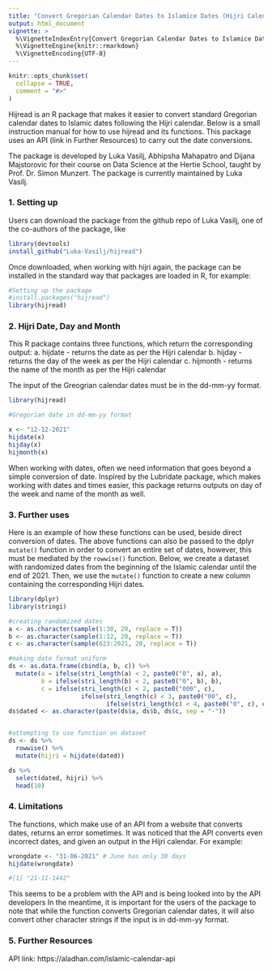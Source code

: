 ```yaml
---
title: "Convert Gregorian Calendar Dates to Islamice Dates (Hijri Calendar)"
output: html_document
vignette: >
  %\VignetteIndexEntry{Convert Gregorian Calendar Dates to Islamice Dates (Hijri Calendar)}
  %\VignetteEngine{knitr::rmarkdown}
  %\VignetteEncoding{UTF-8}
---
```


```r
knitr::opts_chunk$set(
  collapse = TRUE,
  comment = "#>"
)
```

Hijread is an R package that makes it easier to convert standard Gregorian calendar dates to Islamic dates following the Hijri calendar. Below is a small instruction manual for how to use hijread and its functions. This package uses  an API (link in Further Resources) to carry out the date conversions. 

The package is developed by Luka Vasilj, Abhipsha Mahapatro and Dijana Majstorovic for their course on Data Science at the Hertie School, taught by Prof. Dr. Simon Munzert. The package is currently maintained by Luka Vasilj. 


### 1. Setting up

Users can download the package from the github repo of Luka Vasilj, one of the co-authors of the package, like 
```r

library(devtools)
install_github("Luka-Vasilj/hijread")

```

Once downloaded, when working with hijri again, the package can be installed in the standard way that packages are loaded in R, for example: 
```r
#Setting up the package 
#install.packages("hijread")
library(hijread)
```

### 2. Hijri Date, Day and Month 

This R package contains three functions, which return the corresponding output: 
a. hijdate - returns the date as per the Hijri calendar 
b. hijday - returns the day of the week as per the Hijri calendar 
c. hijmonth - returns the name of the month as per the Hijri calendar 

The input of the Greogrian calendar dates must be in the dd-mm-yy format. 

```r
library(hijread)

#Gregorian date in dd-mm-yy format 

x <- "12-12-2021"
hijdate(x)
hijday(x)
hijmonth(x)
```

When working with dates, often we need information that goes beyond a simple conversion of date. Inspired by the Lubridate package, which makes working with dates and times easier, this package returns outputs on day of the week and name of the month as well. 

### 3. Further uses 

Here is an example of how these functions can be used, beside direct conversion of dates. The above functions can also be passed to the dplyr `mutate()` function in order to convert an entire set of dates, however, this must be mediated by the `rowwise()` function. Below, we create a dataset with randomized dates from the beginning of the Islamic calendar until the end of 2021. 
Then, we use the `mutate()` function to create a new column containing the corresponding Hijri dates. 

```r
library(dplyr)
library(stringi)

#creating randomized dates
a <- as.character(sample(1:30, 20, replace = T))
b <- as.character(sample(1:12, 20, replace = T))
c <- as.character(sample(623:2021, 20, replace = T))

#making date format uniform
ds <- as.data.frame(cbind(a, b, c)) %>%
  mutate(a = ifelse(stri_length(a) < 2, paste0("0", a), a),
         b = ifelse(stri_length(b) < 2, paste0("0", b), b),
         c = ifelse(stri_length(c) < 2, paste0("000", c), 
                    ifelse(stri_length(c) < 3, paste0("00", c),
                           ifelse(stri_length(c) < 4, paste0("0", c), c))))
ds$dated <- as.character(paste(ds$a, ds$b, ds$c, sep = "-"))


#attempting to use function on dataset
ds <- ds %>%
  rowwise() %>%
  mutate(hijri = hijdate(dated))

ds %>%
  select(dated, hijri) %>%
  head(10)
```

### 4. Limitations 

The functions, which make use of an API from a website that converts dates, returns an error sometimes. It was noticed that the API converts even incorrect dates, and given an output in the Hijri calendar. For example: 

```r
wrongdate <- "31-06-2021" # June has only 30 days 
hijdate(wrongdate)

#[1] "21-11-1442" 
```

This seems to be a problem with the API and is being looked into by the API developers In the meantime, it is important for the users of the package to note that while the function converts Gregorian calendar dates, it will also convert other character strings if the input is in dd-mm-yy format. 

### 5. Further Resources 

API link: https://aladhan.com/islamic-calendar-api
